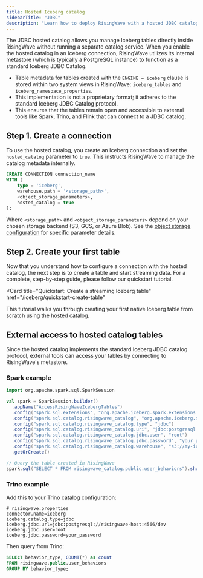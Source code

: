 ```yaml
---
title: Hosted Iceberg catalog
sidebarTitle: "JDBC"
description: "Learn how to deploy RisingWave with a hosted JDBC catalog to manage Iceberg tables."
---
```


The JDBC hosted catalog allows you manage Iceberg tables directly inside RisingWave without running a separate catalog service. When you enable the hosted catalog in an Iceberg connection, RisingWave utilizes its internal metastore (which is typically a PostgreSQL instance) to function as a standard Iceberg JDBC Catalog.

- Table metadata for tables created with the `ENGINE = iceberg` clause is stored within two system views in RisingWave: `iceberg_tables` and `iceberg_namespace_properties`.
- This implementation is not a proprietary format; it adheres to the standard Iceberg JDBC Catalog protocol.
- This ensures that the tables remain open and accessible to external tools like Spark, Trino, and Flink that can connect to a JDBC catalog.

## Step 1. Create a connection

To use the hosted catalog, you create an Iceberg connection and set the `hosted_catalog` parameter to `true`. This instructs RisingWave to manage the catalog metadata internally.

```sql Syntax
CREATE CONNECTION connection_name
WITH (
    type = 'iceberg',
    warehouse.path = '<storage_path>',
    <object_storage_parameters>,
    hosted_catalog = true
);
```

Where `<storage_path>` and `<object_storage_parameters>` depend on your chosen storage backend (S3, GCS, or Azure Blob). See the [object storage configuration](/iceberg/object-storage) for specific parameter details.

## Step 2. Create your first table

Now that you understand how to configure a connection with the hosted catalog, the next step is to create a table and start streaming data. For a complete, step-by-step guide, please follow our quickstart tutorial.

<Card
  title="Quickstart: Create a streaming Iceberg table"
  href="/iceberg/quickstart-create-table"
>
  This tutorial walks you through creating your first native Iceberg table from scratch using the hosted catalog.
</Card>

## External access to hosted catalog tables

Since the hosted catalog implements the standard Iceberg JDBC catalog protocol, external tools can access your tables by connecting to RisingWave's metastore.

### Spark example

```scala
import org.apache.spark.sql.SparkSession

val spark = SparkSession.builder()
  .appName("AccessRisingWaveIcebergTables")
  .config("spark.sql.extensions", "org.apache.iceberg.spark.extensions.IcebergSparkSessionExtensions")
  .config("spark.sql.catalog.risingwave_catalog", "org.apache.iceberg.spark.SparkCatalog")
  .config("spark.sql.catalog.risingwave_catalog.type", "jdbc")
  .config("spark.sql.catalog.risingwave_catalog.uri", "jdbc:postgresql://risingwave-host:4566/dev")
  .config("spark.sql.catalog.risingwave_catalog.jdbc.user", "root")  
  .config("spark.sql.catalog.risingwave_catalog.jdbc.password", "your_password")
  .config("spark.sql.catalog.risingwave_catalog.warehouse", "s3://my-iceberg-bucket/warehouse/")
  .getOrCreate()

// Query the table created in RisingWave
spark.sql("SELECT * FROM risingwave_catalog.public.user_behaviors").show()
```

### Trino example

Add this to your Trino catalog configuration:

```properties
# risingwave.properties
connector.name=iceberg
iceberg.catalog.type=jdbc
iceberg.jdbc.url=jdbc:postgresql://risingwave-host:4566/dev
iceberg.jdbc.user=root
iceberg.jdbc.password=your_password
```

Then query from Trino:
```sql
SELECT behavior_type, COUNT(*) as count
FROM risingwave.public.user_behaviors  
GROUP BY behavior_type;
```
